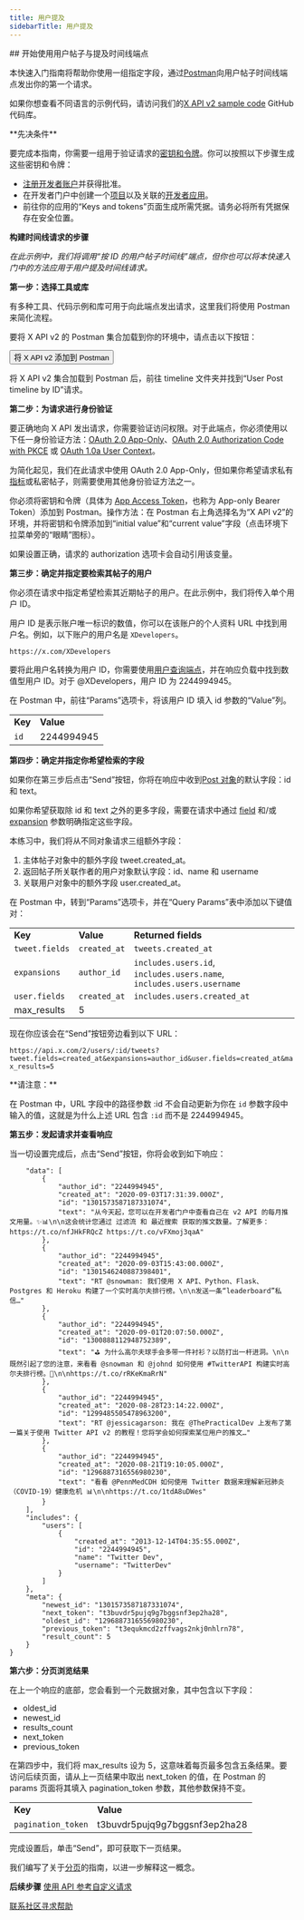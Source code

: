 ```yaml
---
title: 用户提及
sidebarTitle: 用户提及
---
```



<div id="getting-started-with-the-user-post-and-mention-timeline-endpoints">
  ## 开始使用用户帖子与提及时间线端点
</div>

本快速入门指南将帮助你使用一组指定字段，通过[Postman](/zh/tutorials/postman-getting-started)向用户帖子时间线端点发出你的第一个请求。

如果你想查看不同语言的示例代码，请访问我们的[X API v2 sample code](https://github.com/xdevplatform/Twitter-API-v2-sample-code) GitHub 代码库。

<Note>
  **先决条件**

  要完成本指南，你需要一组用于验证请求的[密钥和令牌](/zh/resources/fundamentals/authentication)。你可以按照以下步骤生成这些密钥和令牌：

  - [注册开发者账户](https://developer.x.com/en/apply-for-access)并获得批准。
  - 在开发者门户中创建一个[项目](/zh/resources/fundamentals/projects)以及关联的[开发者应用](/zh/resources/fundamentals/developer-apps)。
  - 前往你的应用的“Keys and tokens”页面生成所需凭据。请务必将所有凭据保存在安全位置。
</Note>

**构建时间线请求的步骤**

_在此示例中，我们将调用“按 ID 的用户帖子时间线”端点，但你也可以将本快速入门中的方法应用于用户提及时间线请求。_

**第一步：选择工具或库**

有多种工具、代码示例和库可用于向此端点发出请求，这里我们将使用 Postman 来简化流程。

要将 X API v2 的 Postman 集合加载到你的环境中，请点击以下按钮：

<Button href="https://app.getpostman.com/run-collection/9956214-784efcda-ed4c-4491-a4c0-a26470a67400">
  将 X API v2 添加到 Postman
</Button>

将 X API v2 集合加载到 Postman 后，前往 timeline 文件夹并找到“User Post timeline by ID”请求。
 

**第二步：为请求进行身份验证**

要正确地向 X API 发出请求，你需要验证访问权限。对于此端点，你必须使用以下任一身份验证方法：[OAuth 2.0 App-Only](/zh/resources/fundamentals/authentication#app-only-authentication-and-oauth-2-0-bearer-token)、[OAuth 2.0 Authorization Code with PKCE](zh/resources/fundamentals/authentication#oauth-2-0-authorization-code-flow-with-pkce-2) 或 [OAuth 1.0a User Context](/zh/resources/fundamentals/authentication)。

为简化起见，我们在此请求中使用 OAuth 2.0 App-Only，但如果你希望请求私有[指标](/zh/x-api/fundamentals/metrics)或私密帖子，则需要使用其他身份验证方法之一。

你必须将密钥和令牌（具体为 [App Access Token](/zh/resources/fundamentals/authentication#using-and-generating-an-app-only-bearer-token)，也称为 App-only Bearer Token）添加到 Postman。操作方法：在 Postman 右上角选择名为“X API v2”的环境，并将密钥和令牌添加到“initial value”和“current value”字段（点击环境下拉菜单旁的“眼睛”图标）。

如果设置正确，请求的 authorization 选项卡会自动引用该变量。
 

**第三步：确定并指定要检索其帖子的用户**

你必须在请求中指定希望检索其近期帖子的用户。在此示例中，我们将传入单个用户 ID。

用户 ID 是表示账户唯一标识的数值，你可以在该账户的个人资料 URL 中找到用户名。例如，以下账户的用户名是 `XDevelopers`。

`https://x.com/XDevelopers`

要将此用户名转换为用户 ID，你需要使用[用户查询端点](/zh/x-api/users/lookup/introduction)，并在响应负载中找到数值型用户 ID。对于 @XDevelopers，用户 ID 为 2244994945。

在 Postman 中，前往“Params”选项卡，将该用户 ID 填入 id 参数的“Value”列。

|     |     |
| :--- | :--- |
| **Key** | **Value** |
| `id` | 2244994945 |

**第四步：确定并指定你希望检索的字段**

如果你在第三步后点击“Send”按钮，你将在响应中收到[Post 对象](/zh/x-api/fundamentals/data-dictionary#tweet)的默认字段：id 和 text。

如果你希望获取除 id 和 text 之外的更多字段，需要在请求中通过 [field](/zh/x-api/fundamentals/fields) 和/或 [expansion](/zh/x-api/fundamentals/expansions) 参数明确指定这些字段。

本练习中，我们将从不同对象请求三组额外字段：

1. 主体帖子对象中的额外字段 tweet.created\_at。
2. 返回帖子所关联作者的用户对象默认字段：id、name 和 username
3. 关联用户对象中的额外字段 user.created\_at。
    

在 Postman 中，转到“Params”选项卡，并在“Query Params”表中添加以下键值对：

|     |     |     |
| :--- | :--- | :--- |
| **Key** | **Value** | **Returned fields** |
| `tweet.fields` | `created_at` | `tweets.created_at` |
| `expansions` | `author_id` | `includes.users.id`, `includes.users.name`, `includes.users.username` |
| `user.fields` | `created_at` | `includes.users.created_at` |
| max\_results | 5   |     |

现在你应该会在“Send”按钮旁边看到以下 URL：

`https://api.x.com/2/users/:id/tweets?tweet.fields=created_at&expansions=author_id&user.fields=created_at&max_results=5`

<Info>
  **请注意：**

  在 Postman 中，URL 字段中的路径参数 :id 不会自动更新为你在 `id` 参数字段中输入的值，这就是为什么上述 URL 包含 `:id` 而不是 2244994945。
</Info>

**第五步：发起请求并查看响应**

当一切设置完成后，点击“Send”按钮，你将会收到如下响应：

```{
    "data": [
        {
            "author_id": "2244994945",
            "created_at": "2020-09-03T17:31:39.000Z",
            "id": "1301573587187331074",
            "text": "从今天起，您可以在开发者门户中查看自己在 v2 API 的每月推文用量。✨📊\n\n这会统计您通过 过滤流 和 最近搜索 获取的推文数量。了解更多：https://t.co/nfJHkFRQcZ https://t.co/vFXmoj3qaA"
        },
        {
            "author_id": "2244994945",
            "created_at": "2020-09-03T15:43:00.000Z",
            "id": "1301546240887398401",
            "text": "RT @snowman: 我们使用 X API、Python、Flask、Postgres 和 Heroku 构建了一个实时高尔夫排行榜。\n\n发送一条“leaderboard”私信…"
        },
        {
            "author_id": "2244994945",
            "created_at": "2020-09-01T20:07:50.000Z",
            "id": "1300888112948752389",
            "text": "⛳ 为什么高尔夫球手会多带一件衬衫？以防打出一杆进洞。\n\n既然引起了您的注意，来看看 @snowman 和 @johnd 如何使用 #TwitterAPI 构建实时高尔夫排行榜。📖\n\nhttps://t.co/rRKeKmaRrN"
        },
        {
            "author_id": "2244994945",
            "created_at": "2020-08-28T23:14:22.000Z",
            "id": "1299485505478963200",
            "text": "RT @jessicagarson: 我在 @ThePracticalDev 上发布了第一篇关于使用 Twitter API v2 的教程！您将学会如何探索某位用户的推文…"
        },
        {
            "author_id": "2244994945",
            "created_at": "2020-08-21T19:10:05.000Z",
            "id": "1296887316556980230",
            "text": "看看 @PennMedCDH 如何使用 Twitter 数据来理解新冠肺炎（COVID-19）健康危机 📊\n\nhttps://t.co/1tdA8uDWes"
        }
    ],
    "includes": {
        "users": [
            {
                "created_at": "2013-12-14T04:35:55.000Z",
                "id": "2244994945",
                "name": "Twitter Dev",
                "username": "TwitterDev"
            }
        ]
    },
    "meta": {
        "newest_id": "1301573587187331074",
        "next_token": "t3buvdr5pujq9g7bggsnf3ep2ha28",
        "oldest_id": "1296887316556980230",
        "previous_token": "t3equkmcd2zffvags2nkj0nhlrn78",
        "result_count": 5
    }
}
```

**第六步：分页浏览结果**

在上一个响应的底部，您会看到一个元数据对象，其中包含以下字段：

- oldest\_id
- newest\_id
- results\_count
- next\_token
- previous\_token

在第四步中，我们将 max\_results 设为 5，这意味着每页最多包含五条结果。要访问后续页面，请从上一页结果中取出 next\_token 的值，在 Postman 的 params 页面将其填入 pagination\_token 参数，其他参数保持不变。

|     |     |
| :--- | :--- |
| **Key** | **Value** |
| `pagination_token` | t3buvdr5pujq9g7bggsnf3ep2ha28 |

完成设置后，单击“Send”，即可获取下一页结果。

我们编写了关于[分页](/zh/x-api/fundamentals/pagination)的指南，以进一步解释这一概念。

**后续步骤**
[使用 API 参考自定义请求](/zh/x-api/posts/timelines#api-reference-index)

[联系社区寻求帮助](https://devcommunity.x.com "联系社区寻求帮助")
